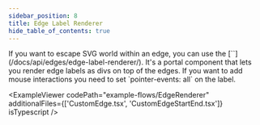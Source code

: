 ```yaml
---
sidebar_position: 8
title: Edge Label Renderer
hide_table_of_contents: true
---
```



<ExampleLayout>
If you want to escape SVG world within an edge, you can use the [`<EdgeLabelRenderer />`](/docs/api/edges/edge-label-renderer/). It's a portal component that lets you render edge labels as divs on top of the edges. If you want to add mouse interactions you need to set `pointer-events: all` on the label.

<ExampleViewer
  codePath="example-flows/EdgeRenderer"
  additionalFiles={['CustomEdge.tsx', 'CustomEdgeStartEnd.tsx']}
  isTypescript
/>
</ExampleLayout>
